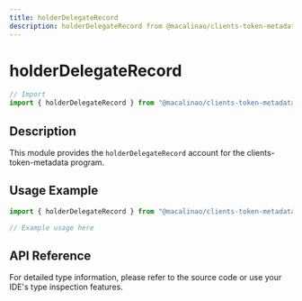 ```yaml
---
title: holderDelegateRecord
description: holderDelegateRecord from @macalinao/clients-token-metadata
---
```


# holderDelegateRecord

```typescript
// Import
import { holderDelegateRecord } from "@macalinao/clients-token-metadata";
```

## Description

This module provides the `holderDelegateRecord` account for the clients-token-metadata program.

## Usage Example

```typescript
import { holderDelegateRecord } from "@macalinao/clients-token-metadata";

// Example usage here
```

## API Reference

For detailed type information, please refer to the source code or use your IDE's type inspection features.
